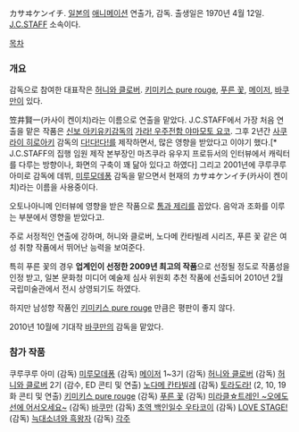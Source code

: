 カサヰケンイチ. [[일본]]의 [[애니메이션]] 연출가, 감독. 출생일은 1970년 4월 12일.
[[J.C.STAFF]] 소속이다.

[[목차]]
=== 개요 ===

감독으로 참여한 대표작은 [[허니와 클로버]]. [[키미키스 pure rouge]], [[푸른 꽃]], [[메이저]], [[바쿠만]]이 있다.

笠井賢一(카사이 켄이치)라는 이름으로 연출을 맡았다. J.C.STAFF에서 가장 처음 연출을 맡은 작품은 [[신보 아키유키]]감독의 [[가라! 우주전함 야마모토 요코 ]]. 그후 2년간 [[사쿠라이 히로아키]] 감독의 [[다!다!다!]]를 제작하면서, 많은 영향을 받았다고 이야기 했다.[* J.C.STAFF의 집행 임원 제작 본부장인 마츠쿠라 유우지 프로듀서의 인터뷰에서 캐릭터를 다루는 방향이나, 화면의 구축이 꽤 닮아 있다고 하였다] 그리고 2001년에 쿠루쿠루 아미로 감독에 데뷔, [[미루모데퐁]] 감독을 맡으면서 현재의 カサヰケンイチ(카사이 켄이치)라는 이름을 사용중이다.

오토나아니메 인터뷰에 영향을 받은 작품으로 [[톰과 제리]]를 꼽았다. 음악과 조화를 이루는 부분에서 영향을 받았다고.

주로 서정적인 연출에 강하며, 허니와 클로버, 노다메 칸타빌레 시리즈, 푸른 꽃 같은 여성 취향 작품에서 뛰어난 능력을 보여준다. 

특히 푸른 꽃의 경우 '''업계인이 선정한 2009년 최고의 작품'''으로 선정될 정도로 작품성을 인정 받고, 일본 문화청 미디어 예술제 심사 위원회 추천 작품에 선출되어 2010년 2월 국립미술관에서 전시 상영되기도 하였다.

하지만 남성향 작품인 [[키미키스 pure rouge]] 만큼은 평판이 좋지 않다.

2010년 10월에 기대작 [[바쿠만]]의 감독을 맡았다.

=== 참가 작품 ===

쿠루쿠루 아미 (감독)
[[미루모데퐁]] (감독)
[[메이저]] 1~3기 (감독)
[[허니와 클로버]] (감독)
[[허니와 클로버]] 2기 (감수, ED 콘티 및 연출)
[[노다메 칸타빌레]] (감독)
[[토라도라!]] (2, 10, 19화 콘티 및 연출)
[[키미키스 pure rouge]] (감독)
[[푸른 꽃]] (감독)
[[미라클☆트레인 ~오에도선에 어서오세요~]] (감독)
[[바쿠만]] (감독)
[[초역 백인일수 우타코이]] (감독)
[[LOVE STAGE!]] (감독)
[[늑대소녀와 흑왕자]] (감독)
[[각주]]
